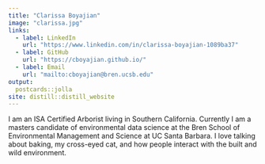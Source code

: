 ```yaml
---
title: "Clarissa Boyajian"
image: "clarissa.jpg"
links:
  - label: LinkedIn
    url: "https://www.linkedin.com/in/clarissa-boyajian-1089ba37"
  - label: GitHub
    url: "https://cboyajian.github.io/"
  - label: Email
    url: "mailto:cboyajian@bren.ucsb.edu"
output:
  postcards::jolla
site: distill::distill_website
---
```

 
I am an ISA Certified Arborist living in Southern California. 
Currently I am a masters candidate of environmental data science at the Bren School of Environmental Management and Science at UC Santa Barbara. I love talking about baking, my cross-eyed cat, and how people interact with the built and wild environment.

